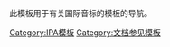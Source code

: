 {{Documentation subpage}}
<!-- Categories and interwikis go at the bottom of this page. -->

此模板用于有关国际音标的模板的导航。
{{collapsible option}}<includeonly>
<!-- Categories and interwikis go here: -->

[[Category:IPA模板]]
[[Category:文档参见模板]]
</includeonly>